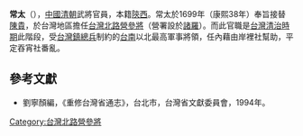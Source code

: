 '''常太'''（{{bd|？||？||catIdx=C}}），[[中國|中國]][[清朝|清朝]]武將官員，本籍[[陝西|陝西]]。常太於1699年（康熙38年）奉旨接替[[陳貴|陳貴]]，於台灣地區擔任[[台灣北路營|台灣北路營]][[參將|參將]]（營署設於[[諸羅|諸羅]]）。而此官職是[[台灣清治時期|台灣清治時期]]此階段，受[[台灣鎮|台灣鎮]][[總兵|總兵]]制約的[[台南|台南]]以北最高軍事將領，任內藉由岸裡社幫助，平定吞宵社番亂。

{{start box}}
{{s-before|[[陳貴|陳貴]]}}
{{s-title|[[台灣北路營|台灣北路營]][[參將|參將]]|1699年上任}}
{{s-after|[[白道陞|白道陞]]}}
{{end box}}

==參考文獻==
*劉寧顏編，《重修台灣省通志》，台北市，台灣省文獻委員會，1994年。

[[Category:台灣北路營參將|Category:台灣北路營參將]]